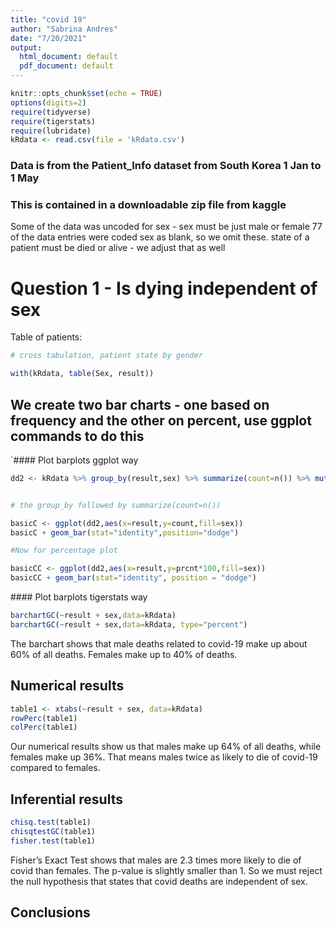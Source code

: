 ```yaml
---
title: "covid 19"
author: "Sabrina Andres"
date: "7/20/2021"
output:
  html_document: default
  pdf_document: default
---
```


```r
knitr::opts_chunk$set(echo = TRUE)
options(digits=2)
require(tidyverse)
require(tigerstats)
require(lubridate)
kRdata <- read.csv(file = 'kRdata.csv')
```
### Data is from the Patient_Info dataset from South Korea 1 Jan to 1 May 
### This is contained in a downloadable zip file from kaggle

Some of the data was uncoded for sex - sex must be just male or female
77 of the data entries were coded sex  as blank, so we omit these.
state of a patient must be died or alive - we adjust that as well   
  
# Question 1 - Is dying independent of sex




Table of patients:
```r

# cross tabulation, patient state by gender

with(kRdata, table(Sex, result))

```

## We create two bar charts - one based on frequency and the other on percent, use ggplot commands to do this

`#### Plot barplots ggplot way

```r
dd2 <- kRdata %>% group_by(result,sex) %>% summarize(count=n()) %>% mutate(prcnt=count/sum(count))


# the group_by followed by summarize(count=n())

basicC <- ggplot(dd2,aes(x=result,y=count,fill=sex))
basicC + geom_bar(stat="identity",position="dodge")

#Now for percentage plot

basicCC <- ggplot(dd2,aes(x=result,y=prcnt*100,fill=sex)) 
basicCC + geom_bar(stat="identity", position = "dodge")
```

 #### Plot barplots tigerstats way

```r
barchartGC(~result + sex,data=kRdata)
barchartGC(~result + sex,data=kRdata, type="percent")

``` 

The barchart shows that male deaths related to covid-19 make up about 60% of all deaths. Females make up to 40% of deaths.

## Numerical results

```r
table1 <- xtabs(~result + sex, data=kRdata)
rowPerc(table1)
colPerc(table1)
```

Our numerical results show us that males make up 64% of all deaths, while females make up 36%. That means males twice as likely to die of covid-19 compared to females.

## Inferential results 

```r
chisq.test(table1)
chisqtestGC(table1)
fisher.test(table1)
```

Fisher's Exact Test shows that males are 2.3 times more likely to die of covid than females. The p-value is slightly smaller than 1. So we must reject the null hypothesis that states that covid deaths are independent of sex.

## Conclusions

